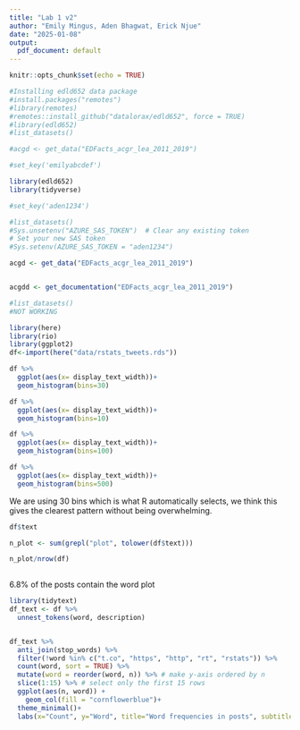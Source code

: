 ```yaml
---
title: "Lab 1 v2"
author: "Emily Mingus, Aden Bhagwat, Erick Njue"
date: "2025-01-08"
output:
  pdf_document: default
---
```


```r
knitr::opts_chunk$set(echo = TRUE)

#Installing edld652 data package
#install.packages("remotes")
#library(remotes)
#remotes::install_github("datalorax/edld652", force = TRUE)
#library(edld652)
#list_datasets()

#acgd <- get_data("EDFacts_acgr_lea_2011_2019")

#set_key('emilyabcdef')

```

```r
library(edld652)
library(tidyverse)

#set_key('aden1234')

#list_datasets()
#Sys.unsetenv("AZURE_SAS_TOKEN")  # Clear any existing token
# Set your new SAS token
#Sys.setenv(AZURE_SAS_TOKEN = "aden1234")

acgd <- get_data("EDFacts_acgr_lea_2011_2019")


acgdd <- get_documentation("EDFacts_acgr_lea_2011_2019")

#list_datasets()
#NOT WORKING

```

```r
library(here)
library(rio)
library(ggplot2)
df<-import(here("data/rstats_tweets.rds"))

df %>% 
  ggplot(aes(x= display_text_width))+
  geom_histogram(bins=30)

df %>% 
  ggplot(aes(x= display_text_width))+
  geom_histogram(bins=10)

df %>% 
  ggplot(aes(x= display_text_width))+
  geom_histogram(bins=100)

df %>% 
  ggplot(aes(x= display_text_width))+
  geom_histogram(bins=500)

```

We are using 30 bins which is what R automatically selects, we think this gives the clearest pattern without being overwhelming. 

```r
df$text

n_plot <- sum(grepl("plot", tolower(df$text))) 

n_plot/nrow(df)
  
```

6.8% of the posts contain the word plot

```r
library(tidytext)
df_text <- df %>% 
  unnest_tokens(word, description)


df_text %>% 
  anti_join(stop_words) %>%
  filter(!word %in% c("t.co", "https", "http", "rt", "rstats")) %>%
  count(word, sort = TRUE) %>% 
  mutate(word = reorder(word, n)) %>% # make y-axis ordered by n
  slice(1:15) %>% # select only the first 15 rows
  ggplot(aes(n, word)) +
    geom_col(fill = "cornflowerblue")+
  theme_minimal()+
  labs(x="Count", y="Word", title="Word frequencies in posts", subtitle= "Top 15 words displayed", caption= "Data from Mike Kearny, distributed via #tidytuesday")


```

